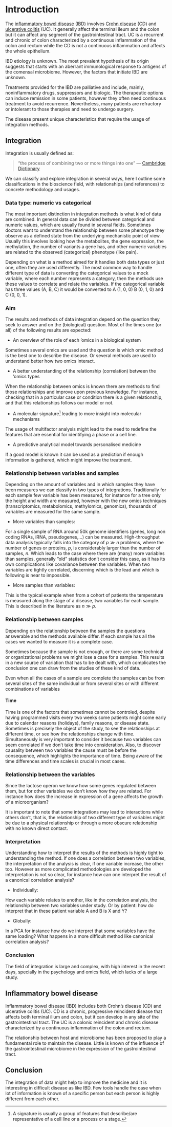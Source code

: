 # Introduction 

The [inflammatory bowel disease](https://en.wikipedia.org/wiki/Inflammatory_bowel_disease) (IBD)
involves [Crohn disease](https://en.wikipedia.org/wiki/Crohn%27s_disease) (CD)
and [ulcerative colitis](https://en.wikipedia.org/wiki/Ulcerative_colitis) (UC).
It generally affect the terminal ileum and the colon but it can affect any
segment of the gastrointestinal tract. UC is a recurrent and chronic of colon
characterized by a continuous inflammation of the colon and rectum while the CD
is not a continuous inflammation and affects the whole epithelium.

IBD etiology is unknown. The most prevalent hypothesis of its origin suggests
that starts with an aberrant immunological response to antigens of the comensal
microbiome. However, the factors that initiate IBD are unknown.

Treatments provided for the IBD are palliative and include, mainly,
noninflammatory drugs, suppressors and biologic. The therapeutic options can
induce remission in some patients, however they often need continuous treatment
to avoid recurrence. Nevertheless, many patients are refractory or intolerant to
those therapies and need to undergo surgery.

The disease present unique characteristics that require the usage of integration
methods.

## Integration 

Integration is usually defined as:

> "the process of combining two or more things into one" --- [Cambridge
Dictionary](https://dictionary.cambridge.org/dictionary/english/integration)

We can classify and explore integration in several ways, here I outline some
classifications in the bioscience field, with relationships (and references) to
concrete methodology and usages.

### Data type: numeric vs categorical 

The most important distinction in
integration methods is what kind of data are combined. In general data can be
divided between categorical and numeric values, which are usually found in
several fields. Sometimes doctors want to understand the relationship between
some phenotype they observe as a defined state from the underlying mechanistic
point of view. Usually this involves looking how the metabolites, the gene
expression, the methylation, the number of variants a gene has, and other
numeric variables are related to the observed (categorical) phenotype (like
pain).

Depending on what is a method aimed for it handles both data types or just one,
often they are used differently. The most common way to handle different type of
data is converting the categorical values to a mock variable, where each number
represents a category, then the methods use these values to correlate and relate
the variables. If the categorical variable has three values (A, B, C) it would
be converted to A (1, 0, 0) B (0, 1, 0) and C (0, 0, 1).

### Aim 

The results and methods of data integration depend on the question they
seek to answer and on the (biological) question. Most of the times one (or all)
of the following results are expected:

- An overview of the role of each ‘omics in a biological system

Sometimes several omics are used and the question is which omic method is the
best one to describe the disease. Or several methods are used to understand
better how two omics interact.

- A better understanding of the relationship (correlation) between the ’omics
  types

When the relationship between omics is known there are methods to find those
relationships and improve upon previous knowledge. For instance, checking that
in a particular case or condition there is a given relationship, and that this
relationships follows our model or not.

- A molecular signature[^1] leading to more insight into molecular mechanisms

[^1]:A signature is usually a group of features that describe/are representative 
of a cell line or a process or a stage.

The usage of multifactor analysis might lead to the need to redefine the
features that are essential for identifying a phase or a cell line.

- A predictive analytical model towards personalised medicine

If a good model is known it can be used as a prediction if enough information is
gathered, which might improve the treatment.

### Relationship between variables and samples 

Depending on the amount of
variables and in which samples they have been measures we can classify in two
types of integrations. Traditionally for each sample few variable has been
measured, for instance for a tree only the height and width are measured,
however with the new omics techniques (transcriptomics, metabolomics,
methylomics, genomics), thousands of variables are measured for the same
sample.

- More variables than samples:

For a single sample of RNA around 50k genome identifiers (genes, long non coding
RNAs, iRNA, pseudogenes,...) can be measured. High-throughput data analysis
typically falls into the category of $p \gg n$ problems, where the number of
genes or proteins, $p$, is considerably larger than the number of samples, $n$.
Which leads to the case where there are (many) more variables than samples,
generally "old" statistics don't consider this case, as it has its own
complications like covariance between the variables. When two variables are
tightly correlated, discerning which is the lead and which is following is near
to impossible.

- More samples than variables:

This is the typical example when from a cohort of patients the temperature is
measured along the stage of a disease, two variables for each sample. This is
described in the literature as $n \gg p$.

### Relationship between samples 

Depending on the relationship between the
samples the questions answerable and the methods available differ. If each
sample has all the cases we wanted to measure it is a complete case.

Sometimes because the sample is not enough, or there are some technical or
organizational problems we might lose a case for a samples. This results in a
new source of variation that has to be dealt with, which complicates the
conclusion one can draw from the studies of these kind of data.

Even when all the cases of a sample are complete the samples can be from several
sites of the same individual or from several sites or with different
combinations of variables

#### Time {-}

Time is one of the factors that sometimes cannot be controled, despite
having programmed visits every two weeks some patients might come early due to
calendar reasons (holidays), family reasons, or disease state. Sometimes is
precisely the object of the study, to see the relationships at different time,
or see how the relationships change with time. Simultaneously is very important
to consider it because two variables can seem correlated if we don't take time
into consideration. Also, to discover causality between two variables the cause
must be before the consequence, which highlights the importance of time. Being
aware of the time differences and time scales is crucial in most cases.

### Relationship between the variables 

Since the lactose operon we know how some
genes regulated between them, but for other variables we don't know how they are
related. For instance how does the increase in expression of a gene affects the
growth of a microorganism?

It is important to note that some integrations may lead to interactions while
others don't, that is, the relationship of two different type of variables might
be due to a physical relationship or through a more obscure relationship with no
known direct contact.

### Interpretation 

Understanding how to interpret the results of the methods is
highly tight to understanding the method. If one does a correlation between two
variables, the interpretation of the analysis is clear, if one variable
increase, the other too. However as more complicated methodologies are developed
the interpretation is not so clear, for instance how can one interpret the
result of a canonical correlation analysis?

- Individually:

How each variable relates to another, like in the correlation analysis, the
relationship between two variables under study. Or by patient: how do interpret
that in these patient variable A and B is X and Y?

- Globally:

In a PCA for instance how do we interpret that some variables have the same
loading? What happens in a more difficult method like canonical correlation
analysis?

### Conclusion

The field of integration is large and complex, with high interest
in the recent days, specially in the psychology and omics field, which lacks of
a large study.

## Inflammatory bowel disease {#IBD} 

Inflammatory bowel disease (IBD) includes both Crohn's disease (CD) and 
ulcerative colitis (UC). CD is a chronic,
progressive reincident disease that affects both terminal ilium and colon, but
it can develop in any site of the gastrointestinal tract. The UC is a colonic
reincident and chronic disease characterized by a continuous inflammation of the
colon and rectum.

The relationship between host and microbiome has been proposed to play a
fundamental role to maintain the disease. Little is known of the influence of
the gastrointestinal microbiome in the expression of the gastrointestinal tract.


## Conclusion 

The integration of data might help to improve the medicine and it
is interesting in difficult disease as like IBD. Few tools handle the case when
lot of information is known of a specific person but each person is highly
different from each other.


